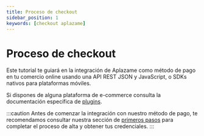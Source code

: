 ```yaml
---
title: Proceso de checkout
sidebar_position: 1
keywords: [checkout aplazame]
---
```

# Proceso de checkout
Este tutorial te guiará en la integración de Aplazame como método de pago en tu comercio online usando una API REST JSON y JavaScript, o SDKs nativos para plataformas móviles.

Si dispones de alguna plataforma de e-commerce consulta la documentación específica de [plugins](../../plugins/intro/).

:::caution
Antes de comenzar la integración con nuestro método de pago, te recomendamos consultar nuestra sección de [primeros pasos](https://ayuda.aplazame.com/hc/es-es/articles/360014854679--C%C3%B3mo-me-creo-una-cuenta-como-tienda-en-Aplazame-) para completar el proceso de alta y obtener tus credenciales.
:::

